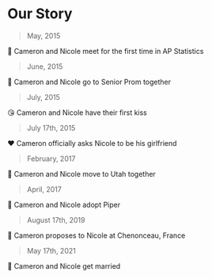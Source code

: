 
# Our Story

> May, 2015

🤝 Cameron and Nicole meet for the first time in AP Statistics

> June, 2015

💃 Cameron and Nicole go to Senior Prom together

> July, 2015

😘 Cameron and Nicole have their first kiss

> July 17th, 2015

❤️ Cameron officially asks Nicole to be his girlfriend

> February, 2017

🚚 Cameron and Nicole move to Utah together

> April, 2017

🐶 Cameron and Nicole adopt Piper

> August 17th, 2019

💍 Cameron proposes to Nicole at Chenonceau, France

> May 17th, 2021

🎉 Cameron and Nicole get married
